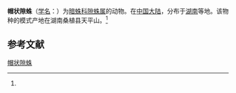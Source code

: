 {{Speciesbox
| name = 帽状隙蛛
| status = 
| status_system = 
| image = 
| genus = Coelotes
| species = galeiformis
| authority = (Wang et al, 1990)<ref name='id14077'>{{cite web| url =http://www.bioinfo.cn/db05/BjdwSpecies.php?action=view&id=14077| title =帽状隙蛛| work =《中国动物物种编目数据库》| publisher =中国科学院微生物研究所| author =中国科学院动物研究所| accessdate =2009-04-28| deadurl =yes| archiveurl =https://web.archive.org/web/20160305045736/http://www.bioinfo.cn/db05/BjdwSpecies.php?action=view&id=14077| archivedate =2016-03-05}}</ref>
}}

'''帽状隙蛛'''（[[学名|学名]]：{{lang|la|''Coelotes galeiformis''}}）为[[暗蛛科|暗蛛科]][[隙蛛属|隙蛛属]]的动物。在[[中国大陆|中国大陆]]，分布于[[湖南|湖南]]等地。该物种的模式产地在湖南桑植县天平山。<ref name='id14077'/>

== 参考文献 ==
{{reflist}}

{{Wikispecies|Coelotes galeiformis}}
{{Taxonbar|from=Q2180964}}

[[Category:隙蛛属|帽状隙蛛]]


{{蜘蛛小作品}}